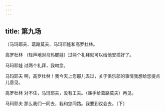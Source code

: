 ```yaml
---
---
---
```

title: 第九场
---




〔马玛耶夫、葛路莫夫、马玛耶娃和高罗杜林。





高罗杜林 （轻声地对马玛耶娃）过两个礼拜就可以给他安插好了。

马玛耶娃 过两个礼拜，我吻您。

马玛耶夫 啊，高罗杜林！我今天上您那儿去过，关于俱乐部的事情我想给您提点儿意见。

高罗杜林 对不住，马玛耶夫，没有工夫。（递手给葛路莫夫）再见。

马玛耶夫 那么我们一同去，我和您同路。我要到议会去。（下）